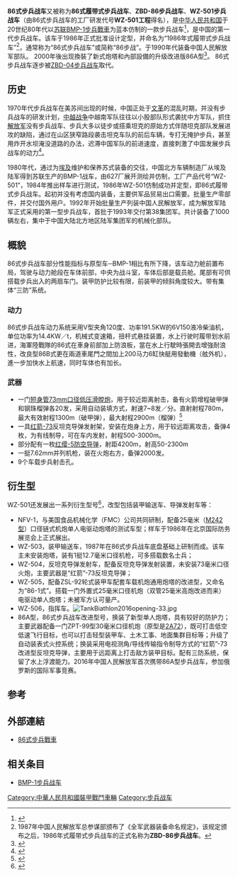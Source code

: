{{noteTA
|1=zh-hans:毫米;zh-hk:毫米;zh-tw:公釐;
|2=zh-hans:米;zh-hk:米;zh-tw:公尺;
|3=zh-hans:坦克;zh-hk:坦克;zh-tw:戰車;
|4=zh-hans:主战坦克;zh-hk:主戰坦克;zh-tw:主力戰車;
|5=zh-hans:毫米;zh-hk:毫米;zh-tw:公厘;
|6=zh-hans:步兵战车;zh-hk:步兵戰車;zh-tw:步兵戰車;
}}
{{Infobox Weapon
| name= 86式步兵战车（ZBD-86）
|image= File:Chinese Type86.jpg
|image_size= 300px
|  type= [[步兵战车|步兵战车]]
|origin= {{flagcountry|PRC}}
|manufacturer= [[江麓机电|江麓机械厂]]（627厂）
|is_vehicle=yes
|crew=乘员3 步兵8
|length=6.74 m
|width=2.97 m
|height=1.92 m
|weight=13.3 吨
|armour=钢裝甲
|primary_armament=一门[[2A28_73毫米雷电滑膛炮|73mm低压滑膛炮]]<br />一具[[红箭-73|红箭-73]]反坦克导弹发射架
|secondary_armament=一挺7.62mm并列机枪
|engine=6V150液冷柴油机
|engine_power=191.5KW/212.5KW (86A)
|suspension=扭杆式悬挂装置
|speed=65km/h（公路），7.2km/h（水面）
|pw_ratio=为14.4KW／t
|vehicle_range=460~510 km
}}

'''86式步兵战车'''又被称为'''86式履带式步兵战车'''、'''ZBD-86步兵战车'''、'''WZ-501步兵战车'''（由86式步兵战车的工厂研发代号'''WZ-501工程'''得名），是[[中华人民共和国|中华人民共和国]]于20世纪80年代以[[苏联|苏联]][[BMP-1步兵戰車|BMP-1步兵戰車]]为蓝本仿制的一款步兵战车<ref>{{cite news|url=http://articles.janes.com/articles/Janes-Armour-and-Artillery/NORINCO-Type-WZ-501-infantry-fighting-vehicle-China.html|title=NORINCO Type WZ 501 infantry fighting vehicle (China), Armoured personnel carriers (tracked)|date=|work=|publisher=简氏防务|accessdate=2012-08-16|language=en|archive-date=2019-09-18|archive-url=https://web.archive.org/web/20190918222748/http://articles.janes.com/notice.html|dead-url=no}}</ref>，是中国的第一代步兵战车。该车于1986年正式批准设计定型，并命名为“1986年式履带式步兵战车”<ref>1987年中国人民解放军总参谋部颁布了《全军武器装备命名规定》，该规定颁布之后，1986年式履带式步兵战车的正式名称为'''ZBD-86步兵战车'''。</ref>，通常称为“86式步兵战车”或简称“86步战”。于1990年代装备中国人民解放军部队。
2000年後出现換裝了新式炮塔和內部設備的升级改进版86A型<ref>{{Cite web |url=http://slide.mil.news.sina.com.cn/slide_8_329_600.html#p=6 |title=ZBD-86參演中俄聯合軍演 |accessdate=2014-03-10 |archive-date=2014-03-10 |archive-url=https://web.archive.org/web/20140310172852/http://slide.mil.news.sina.com.cn/slide_8_329_600.html#p=6 |dead-url=no }}</ref>。
86式步兵战车逐步被[[ZBD-04步兵战车|ZBD-04步兵战车]]取代。

==历史==
1970年代步兵战车在美苏间出现的时候，中国正处于[[文革|文革]]的混乱时期，并没有步兵战车的研发计划，[[中越战争|中越战争]]中越南军队往往以小股部队形式袭扰中方军队，抓住[[解放军|解放军]]没有步兵战车、步兵大多以徒步或搭乘坦克的原始方式伴随坦克部队发展进攻的缺陷，通过在山区狭窄路段袭击坦克车队的前后车辆，专打无掩护步兵，甚至用炸开水坝淹没道路的办法，迟滞中国军队的前进速度，直接刺激了中国发展步兵战车的动力<ref>{{cite news|url=http://mil.news.sina.com.cn/pc/2005-09-19/29/1143.html|title=从BMP-1看中国86式步兵战车|date=2005-09-19|work=《坦克装甲车辆》|publisher=新浪军事|accessdate=2012-08-16|language=zh|archive-date=2016-03-04|archive-url=https://web.archive.org/web/20160304084303/http://mil.news.sina.com.cn/pc/2005-09-19/29/1143.html|dead-url=no}}</ref>。

1980年代，通过为[[埃及|埃及]]维护和保养苏式装备的交往，中国北方车辆制造厂从埃及陆军得到苏联生产的BMP-1战车，由627厂展开测绘并仿制，工厂产品代号“WZ-501”，1984年推出样车进行测试，1986年WZ-501仿制成功并定型，即86式履带式步兵战车。起初并没有考虑国内装备，主要供军品贸易出口需要。批量生产零部件，并交付国外用户。1992年开始批量生产列装中国人民解放军，成为解放军陆军正式采用的第一型步兵战车，首批于1993年交付第38集团军。共计装备了1000辆左右，集中于中国大陆北方地区陆军集团军的机械化部队。

== 概貌 ==
86式步兵战车部分性能指标与原型车─BMP-1相比有所下降，该车动力舱前置布局，驾驶与动力舱段在车体前部，中央为战斗室，车体后部是载员舱。尾部有可供搭载步兵出入的两扇车门。装甲防护比较有限，前装甲的倾斜角度较大。带有集体“三防”系统。

=== 动力 ===
86式步兵战车动力系统采用V型夹角120度、功率191.5KW的6V150液冷柴油机，单位功率为14.4KW／t，机械式变速箱，扭杆式悬挂装置，水上行驶时履带划水前进，海軍陸戰隊的86式在車身前部加上防浪板，當在水上行駛時張開去增強耐浪性，改良型86B式更在兩道車尾門之間加上200马力6缸快艇用發動機（舷外机），進一步加快水上航速，同时车体也有加长。

=== 武器 ===
*一门[[2A28_73毫米雷电滑膛炮|短身管73mm口径低压滑膛炮]]，用于较近距离射击，备有火箭增程破甲弹和钢珠榴弹各20发，采用自动装填方式，射速7~8发／分。直射射程780m，最大有效射程1300m（破甲弹），最大射程2900m（榴弹）<ref>{{Cite web |url=http://www.china.com.cn/news/txt/2009-08/18/content_18355645.htm |title=中国86式步兵战车 |accessdate=2012-02-16 |archive-date=2015-04-02 |archive-url=https://web.archive.org/web/20150402190612/http://www.china.com.cn/news/txt/2009-08/18/content_18355645.htm |dead-url=no }}</ref>
*一具[[红箭-73|红箭-73]]反坦克导弹发射架，安装在炮身上方，用于较远距离攻击，备弹4枚，为有线制导，可在车内发射，射程500-3000m。
*部分配有一枚[[红缨-5便携式防空导弹|红缨-5防空导弹]]，射距4200m，射高50-2300m
*一挺7.62mm并列机枪，装在火炮右方，备弹2000发。
*9个车载步兵射击孔。

== 衍生型 ==
WZ-501还发展出一系列衍生型号<ref>{{cite news|url=http://mil.huanqiu.com/Observation/2012-02/2463010.html|title=我装甲车出口曾无人过问 现竞争力让俄惊叹|date=2012-02-23|work=|publisher=环球网|accessdate=2012-08-16|language=zh|archive-url=https://web.archive.org/web/20120729093633/http://mil.huanqiu.com/Observation/2012-02/2463010.html|archive-date=2012-07-29|dead-url=yes}}</ref>，改型包括装甲输送车、导弹发射车等：
*NFV-1，与美国食品机械化学（FMC）公司共同研制，配备25毫米（[[M242巨蝮式鏈炮|M242型]]）口径链式机炮单人电驱动炮塔的测试车型；样车于1986年在北京国际防务展览会上正式展出。
*WZ-503，装甲输送车，1987年在86式步兵战车底盘基础上研制而成。该车主未安装炮塔，装有1挺12.7毫米口径机枪，可多搭载数名士兵；
*WZ-504，反坦克导弹发射车，配备反坦克导弹发射装置，未安装73毫米口径火炮，主要武器是“红箭”-73反坦克导弹；
*WZ-505，配备ZSL-92轮式装甲车配套车载机炮通用炮塔的改进型，又命名为“86-1式”。搭载一门外置式25毫米口径机炮（双管25毫米高炮改进而来）电驱动单人炮塔；未被军方认可量产。
*WZ-506，指挥车。[[File:TankBiathlon2016opening-33.jpg|thumb]]
*86A型，86式步兵战车改进型号，换装了新型单人炮塔，具有较好的防护力；主要武器配备一门ZPT-99型30毫米口径机炮（原型是[[希普諾夫2A72機炮|2A72]]），既可打击低空低速飞行目标，也可以打击轻型装甲车、土木工事、地面集群目标等；升级了自动装表式火控系统；换装采用电视测角/导线传输指令制导方式的“红箭”-73改进型反坦克导弹，主要用于远距离上打击敌方装甲目标。配有三防系统，保留了水上浮渡能力。2016年中国人民解放军首次携带86A型步兵战车，参加俄罗斯的国际军事竞赛。

== 参考 ==
{{reflist}}

==外部連結==
*[https://web.archive.org/web/20130119001655/http://airforceworld.com/tank/bbzc/bbzc107.htm 86式步兵戰車]

== 相关条目 ==
* [[BMP-1步兵战车|BMP-1步兵战车]]

{{中华人民共和国的坦克与装甲车}}

[[Category:中華人民共和國裝甲戰鬥車輛|Category:中華人民共和國裝甲戰鬥車輛]]
[[Category:步兵战车|Category:步兵战车]]